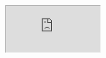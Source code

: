 <iframe src="https://app.dashcam.io/replay/6830c635ea8e9461fd8d575e?share=z8KVAEHWdSIeMksyZR7Gw&embed=true&timestamp=60000&playbackRate=2" />

```yaml
version: 5.7.7
session: 682f60bf2856e2eb4066427f
steps:
  - commands:
    - command: run
      file: testdriver/snippets/login.yaml
  - prompt: click on the image of a shopping cart
    commands:
      - command: focus-application
        name: Google Chrome
      - command: hover-image
        description: shopping cart icon next to the Cart text in the top right corner
        action: click
  - prompt: assert that you see an empty shopping cart
    commands:
      - command: assert
        expect: Your cart is empty
```
